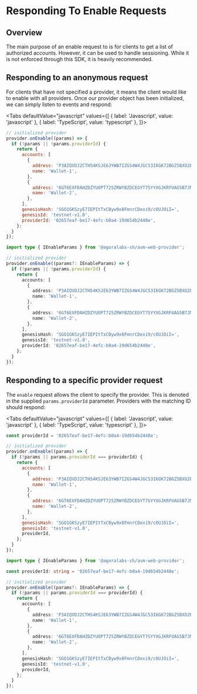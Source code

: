 
# Responding To Enable Requests

<TOCInline
  maxHeadingLevel={4}
  toc={toc}
/>

## Overview

The main purpose of an enable request to is for clients to get a list of authorized accounts. However, it can be used to handle sessioning. While it is not enforced through this SDK, it is heavily recommended.

## Responding to an anonymous request

For clients that have not specified a provider, it means the client would like to enable with all providers. Once our provider object has been initialized, we can simply listen to events and respond:

<Tabs
  defaultValue="javascript"
  values={[
    { label: 'Javascript', value: 'javascript' },
    { label: 'TypeScript', value: 'typescript' },
  ]}>
  <TabItem value="javascript">

```js
// initialized provider
provider.onEnable((params) => {
  if (!params || !params.providerId) {
    return {
      accounts: [
        {
          address: 'P3AIQVDJ2CTH54KSJE63YWB7IZGS4W4JGC53I6GK72BGZ5BXO2B2PS4M4U',
          name: 'Wallet-1',
        },
        {
          address: '6GT6EXFDAHZDZYUOPT725ZRWYBZDCEGYT7SYYXGJKRFUAG5B7JMI7DQRNQ',
          name: 'Wallet-2',
        },
      ],
      genesisHash: 'SGO1GKSzyE7IEPItTxCByw9x8FmnrCDexi9/cOUJOiI=',
      genesisId: 'testnet-v1.0',
      providerId: '02657eaf-be17-4efc-b0a4-19d654b2448e',
    };
  }
});
```

  </TabItem>
  <TabItem value="typescript">

```typescript
import type { IEnableParams } from '@agoralabs-sh/avm-web-provider';

// initialized provider
provider.onEnable((params?: IEnableParams) => {
  if (!params || !params.providerId) {
    return {
      accounts: [
        {
          address: 'P3AIQVDJ2CTH54KSJE63YWB7IZGS4W4JGC53I6GK72BGZ5BXO2B2PS4M4U',
          name: 'Wallet-1',
        },
        {
          address: '6GT6EXFDAHZDZYUOPT725ZRWYBZDCEGYT7SYYXGJKRFUAG5B7JMI7DQRNQ',
          name: 'Wallet-2',
        },
      ],
      genesisHash: 'SGO1GKSzyE7IEPItTxCByw9x8FmnrCDexi9/cOUJOiI=',
      genesisId: 'testnet-v1.0',
      providerId: '02657eaf-be17-4efc-b0a4-19d654b2448e',
    };
  }
});
```

  </TabItem>
</Tabs>

## Responding to a specific provider request

The `enable` request allows the client to specify the provider. This is denoted in the supplied `params.providerId` parameter. Providers with the matching ID should respond:

<Tabs
  defaultValue="javascript"
  values={[
    { label: 'Javascript', value: 'javascript' },
    { label: 'TypeScript', value: 'typescript' },
  ]}>
  <TabItem value="javascript">

```js
const providerId = '02657eaf-be17-4efc-b0a4-19d654b2448e';

// initialized provider
provider.onEnable((params) => {
  if (!params || params.providerId === providerId) {
    return {
      accounts: [
        {
          address: 'P3AIQVDJ2CTH54KSJE63YWB7IZGS4W4JGC53I6GK72BGZ5BXO2B2PS4M4U',
          name: 'Wallet-1',
        },
        {
          address: '6GT6EXFDAHZDZYUOPT725ZRWYBZDCEGYT7SYYXGJKRFUAG5B7JMI7DQRNQ',
          name: 'Wallet-2',
        },
      ],
      genesisHash: 'SGO1GKSzyE7IEPItTxCByw9x8FmnrCDexi9/cOUJOiI=',
      genesisId: 'testnet-v1.0',
      providerId,
    };
  }
});
```

  </TabItem>
  <TabItem value="typescript">

```typescript
import type { IEnableParams } from '@agoralabs-sh/avm-web-provider';

const providerId: string = '02657eaf-be17-4efc-b0a4-19d654b2448e';

// initialized provider
provider.onEnable((params?: IEnableParams) => {
  if (!params || params.providerId === providerId) {
    return {
      accounts: [
        {
          address: 'P3AIQVDJ2CTH54KSJE63YWB7IZGS4W4JGC53I6GK72BGZ5BXO2B2PS4M4U',
          name: 'Wallet-1',
        },
        {
          address: '6GT6EXFDAHZDZYUOPT725ZRWYBZDCEGYT7SYYXGJKRFUAG5B7JMI7DQRNQ',
          name: 'Wallet-2',
        },
      ],
      genesisHash: 'SGO1GKSzyE7IEPItTxCByw9x8FmnrCDexi9/cOUJOiI=',
      genesisId: 'testnet-v1.0',
      providerId,
    };
  }
});
```

  </TabItem>
</Tabs>
